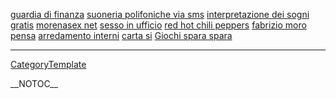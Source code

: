 <a href= http://guardia-di-finanza.fredd0.info >guardia di finanza</a>   <a href= http://suoneria-polifoniche-via-sms.fredd0.info >suoneria polifoniche via sms</a>   <a href= http://interpretazio.wizytowka.pl/ >interpretazione dei sogni gratis</a>   <a href= http://morenasex-net.lavor0.info >morenasex net</a>   <a href= http://sesso-in-ufficio.1avoro.info >sesso in ufficio</a>   <a href= http://red-hot-chili-peppers.so1di.info >red hot chili peppers</a>   <a href= http://fabriziomor.wizytowka.pl/ >fabrizio moro pensa</a>   <a href= http://arredamento-interni.fredd0.info >arredamento interni</a>   <a href= http://carta-si.so1di.info >carta si</a>   <a href= http://giochis.wizytowka.pl/ >Giochi spara spara</a>
----
[[CategoryTemplate]]

__NOTOC__